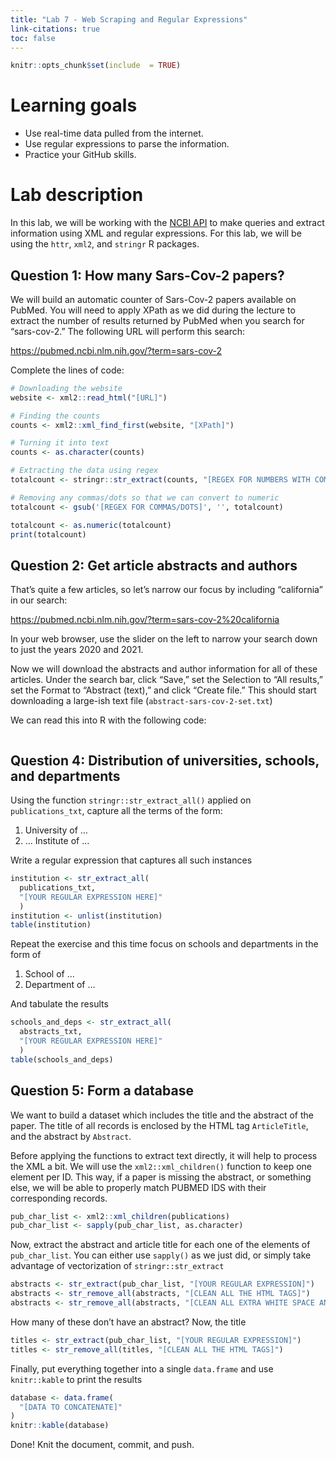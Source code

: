 ```yaml
---
title: "Lab 7 - Web Scraping and Regular Expressions"
link-citations: true
toc: false
---
```


```r
knitr::opts_chunk$set(include  = TRUE)
```


# Learning goals

- Use real-time data pulled from the internet.
- Use regular expressions to parse the information.
- Practice your GitHub skills.

# Lab description

In this lab, we will be working with the [NCBI API](https://www.ncbi.nlm.nih.gov/home/develop/api/)
to make queries and extract information using XML and regular expressions. For this lab, we will
be using the `httr`, `xml2`, and `stringr` R packages.

## Question 1: How many Sars-Cov-2 papers?

We will build an automatic counter of Sars-Cov-2 papers available on PubMed.
You will need to apply XPath as we did during the lecture to extract the number of results returned by PubMed when you search for "sars-cov-2."
The following URL will perform this search:

[https://pubmed.ncbi.nlm.nih.gov/?term=sars-cov-2](https://pubmed.ncbi.nlm.nih.gov/?term=sars-cov-2)

Complete the lines of code:

```r
# Downloading the website
website <- xml2::read_html("[URL]")

# Finding the counts
counts <- xml2::xml_find_first(website, "[XPath]")

# Turning it into text
counts <- as.character(counts)

# Extracting the data using regex
totalcount <- stringr::str_extract(counts, "[REGEX FOR NUMBERS WITH COMMAS/DOTS]")

# Removing any commas/dots so that we can convert to numeric
totalcount <- gsub('[REGEX FOR COMMAS/DOTS]', '', totalcount)

totalcount <- as.numeric(totalcount)
print(totalcount)
```


## Question 2: Get article abstracts and authors

That's quite a few articles, so let's narrow our focus by including "california" in our search:

[https://pubmed.ncbi.nlm.nih.gov/?term=sars-cov-2%20california](https://pubmed.ncbi.nlm.nih.gov/?term=sars-cov-2%20california)

In your web browser, use the slider on the left to narrow your search down to just the years 2020 and 2021.

Now we will download the abstracts and author information for all of these articles.
Under the search bar, click "Save," set the Selection to "All results," set the Format to "Abstract (text)," and click "Create file."
This should start downloading a large-ish text file (`abstract-sars-cov-2-set.txt`)

We can read this into R with the following code:

```r

```



## Question 4: Distribution of universities, schools, and departments

Using the function `stringr::str_extract_all()` applied on `publications_txt`, capture all the terms of the form:

1.    University of ...
2.    ... Institute of ...

Write a regular expression that captures all such instances

```r
institution <- str_extract_all(
  publications_txt,
  "[YOUR REGULAR EXPRESSION HERE]"
  ) 
institution <- unlist(institution)
table(institution)
```

Repeat the exercise and this time focus on schools and departments in the form of

1.    School of ...
2.    Department of ...

And tabulate the results

```r
schools_and_deps <- str_extract_all(
  abstracts_txt,
  "[YOUR REGULAR EXPRESSION HERE]"
  )
table(schools_and_deps)
```

## Question 5: Form a database

We want to build a dataset which includes the title and the abstract of the
paper. The title of all records is enclosed by the HTML tag `ArticleTitle`, and
the abstract by `Abstract`. 

Before applying the functions to extract text directly, it will help to process
the XML a bit. We will use the `xml2::xml_children()` function to keep one element
per ID. This way, if a paper is missing the abstract, or something else, we will be able to properly match PUBMED IDS with their corresponding records.


```r
pub_char_list <- xml2::xml_children(publications)
pub_char_list <- sapply(pub_char_list, as.character)
```

Now, extract the abstract and article title for each one of the elements of
`pub_char_list`. You can either use `sapply()` as we just did, or simply
take advantage of vectorization of `stringr::str_extract`

```r
abstracts <- str_extract(pub_char_list, "[YOUR REGULAR EXPRESSION]")
abstracts <- str_remove_all(abstracts, "[CLEAN ALL THE HTML TAGS]")
abstracts <- str_remove_all(abstracts, "[CLEAN ALL EXTRA WHITE SPACE AND NEW LINES]")
```

How many of these don't have an abstract? Now, the title

```r
titles <- str_extract(pub_char_list, "[YOUR REGULAR EXPRESSION]")
titles <- str_remove_all(titles, "[CLEAN ALL THE HTML TAGS]")
```

Finally, put everything together into a single `data.frame` and use
`knitr::kable` to print the results

```r
database <- data.frame(
  "[DATA TO CONCATENATE]"
)
knitr::kable(database)
```

Done! Knit the document, commit, and push.



